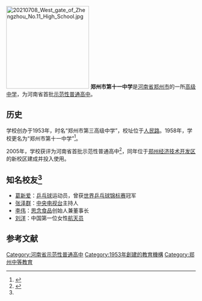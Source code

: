 {{expand|time=2016-11-27T07:08:17+00:00}}
{{Infobox School
| name           = 郑州市第十一中学
| other_name     = 
| image          = 20210708 South gate of Zhengzhou No.11 High School.jpg
| caption        = 校园南门
| motto          = 求有知健体，达喻事明理<ref name=".1">{{cite news |author1=魏敏 |author2=尚华东 |title=郑州十一中：辉煌六十年 |url=http://newpaper.dahe.cn/hnsb/html/2013-05/22/content_897360.htm?div=0 |accessdate=2021-08-06 |work=河南商报 |date=2013-05-22}}</ref>
| established    = 1953年
| closed         = 
| type           = 公立[[高级中学|高级中学]]
| principal      = 郭勤学
| area           = 
| telephone      = 
| address        = 河南省郑州市[[郑州经济技术开发区|经济技术开发区]][[航海路|航海东路]]与朝凤路交叉口向南600米路东
| location       = {{coord|34|42|56.23|N|113|43|44.47|E|display=inline,title|region:CN}}
| website        = {{url|http://www.zz11z.com}}
}}
[[File:20210708_West_gate_of_Zhengzhou_No.11_High_School.jpg|220px]]
'''郑州市第十一中学'''是[[河南省|河南省]][[郑州市|郑州市]]的一所[[高级中学|高级中学]]，为河南省首批[[示范性普通高中|示范性普通高中]]。

== 历史 ==
学校创办于1953年，时名“郑州市第三高级中学”，校址位于[[人民路_(郑州)|人民路]]。1958年，学校更名为“郑州市第十一中学”<ref>{{cite book |author1=郑州市教育科学研究所 |title=郑州市教育志 1978-2001 |date=2006-05 |publisher=中州古籍出版社 |location=郑州 |isbn=7-5348-2611-X |page=143 |accessdate=2021-08-06}}</ref>。

2005年，学校获评为河南省首批示范性普通高中<ref>{{cite web |author1=河南省教育厅 |title=河南省教育厅关于公布首批河南省示范性普通高中名单的决定 |url=http://jyt.henan.gov.cn/2005/02-06/1653366.html |website=河南省教育厅 |accessdate=2021-08-06}}</ref>，同年位于[[郑州经济技术开发区|郑州经济技术开发区]]的新校区建成并投入使用。

== 知名校友<ref name=".1" /> ==
* [[葛新爱|葛新爱]]：[[乒乓球|乒乓球]]运动员，曾获[[世界乒乓球锦标赛|世界乒乓球锦标赛]]冠军
* [[张泽群|张泽群]]：[[中国中央电视台|中央电视台]]主持人
* [[李伟_(思念食品)|李伟]]：[[思念食品|思念食品]]创始人兼董事长
* [[刘洋_(航天员)|刘洋]]：中国第一位女性[[航天员|航天员]]

== 参考文献 ==
{{reflist}}

{{河南省示范性普通高级中学}}

[[Category:河南省示范性普通高中|Category:河南省示范性普通高中]]
[[Category:1953年創建的教育機構|Category:1953年創建的教育機構]]
[[Category:郑州中等教育|Category:郑州中等教育]]

{{Seni-stub}}